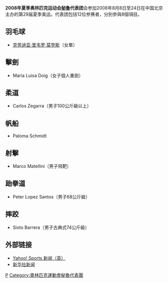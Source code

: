 {{noteTA|G1=Sports}}
{{Infobox Country Olympics
|NOC=PER
|games=2008年夏季
|competitors=12
|sports=8
|flagbearer=
|officials=
}}
'''2008年夏季奥林匹克运动会[[秘魯|秘魯]]代表团'''会参加2008年8月8日至24日在中国北京主办的第29届夏季奥运。代表团包括12位参赛者，分別參與8個項目。

== 羽毛球 ==
*[[克劳迪亚·里韦罗·莫登斯|克劳迪亚·里韦罗·莫登斯]]（女單）

== 擊劍 ==
*Maria Luisa Doig（女子個人重劍）

== 柔道 ==
*Carlos Zegarra（男子100公斤級以上）

== 帆船 ==
*Paloma Schmidt

== 射擊 ==
*Marco Matellini（男子飛靶）

== 跆拳道 ==
*Peter Lopez Santos（男子68公斤級）

== 摔跤 ==
*Sixto Barrera（男子古典式74公斤級）

== 外部链接 ==
*[http://uk.eurosport.yahoo.com/25012008/58/cambodian-officials-outnumber-athletes.html Yahoo! Sports 新闻（英）]{{Wayback|url=http://uk.eurosport.yahoo.com/25012008/58/cambodian-officials-outnumber-athletes.html |date=20190822001626 }}
*[http://news.xinhuanet.com/english/2008-05/30/content_8282290.htm 新华社新闻]{{Wayback|url=http://news.xinhuanet.com/english/2008-05/30/content_8282290.htm |date=20160304051420 }}

{{NOCin2008SummerOlympics}}

[[Category:2008年夏季奧林匹克運動會代表團|P]]
[[Category:奧林匹克運動會秘魯代表團|Category:奧林匹克運動會秘魯代表團]]